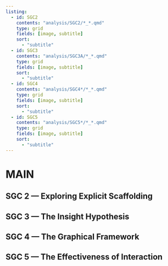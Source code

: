 ```yaml
---
listing:
  - id: SGC2
    contents: "analysis/SGC2/*_*.qmd"
    type: grid
    fields: [image, subtitle]
    sort: 
      - "subtitle"  
  - id: SGC3
    contents: "analysis/SGC3A/*_*.qmd"
    type: grid
    fields: [image, subtitle]
    sort: 
      - "subtitle"  
  - id: SGC4
    contents: "analysis/SGC4*/*_*.qmd"
    type: grid
    fields: [image, subtitle]
    sort: 
      - "subtitle"  
  - id: SGC5
    contents: "analysis/SGC5*/*_*.qmd"
    type: grid
    fields: [image, subtitle]
    sort: 
      - "subtitle"  
---
```


# MAIN {.unnumbered}

## SGC 2 --- Exploring Explicit Scaffolding

::: {#SGC2}
:::

## SGC 3 --- The Insight Hypothesis

::: {#SGC3}
:::

## SGC 4 --- The Graphical Framework

::: {#SGC4}
:::

## SGC 5 --- The Effectiveness of Interaction

::: {#SGC5}
:::
